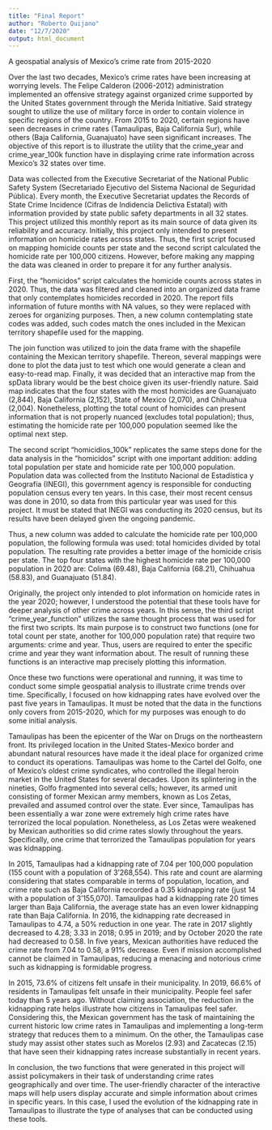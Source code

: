 ---
title: "Final Report"
author: "Roberto Quijano"
date: "12/7/2020"
output: html_document
---


A geospatial analysis of Mexico's crime rate from 2015-2020

Over the last two decades, Mexico's crime rates have been increasing at worrying levels. The Felipe Calderon (2006-2012) administration implemented an offensive strategy against organized crime supported by the United States government through the Merida Initiative. Said strategy sought to utilize the use of military force in order to contain violence in specific regions of the country. From 2015 to 2020, certain regions have seen decreases in crime rates (Tamaulipas, Baja California Sur), while others (Baja California, Guanajuato) have seen significant increases. The objective of this report is to illustrate the utility that the crime_year and crime_year_100k function have in displaying crime rate information across Mexico's 32 states over time.

Data was collected from the Executive Secretariat of the National Public Safety System (Secretariado Ejecutivo del Sistema Nacional de Seguridad Pública). Every month, the Executive Secretariat updates the Records of State Crime Incidence (Cifras de Indidencia Delictiva Estatal) with information provided by state public safety departments in all 32 states. This project utilized this monthly report as its main source of data given its reliability and accuracy.
Initially, this project only intended to present information on homicide rates across states. Thus, the first script focused on mapping homicide counts per state and the second script calculated the homicide rate per 100,000 citizens. However, before making any mapping the data was cleaned in order to prepare it for any further analysis.

First, the “homicidos” script calculates the homicide counts across states in 2020. Thus, the data was filtered and cleaned into an organized data frame that only contemplates homicides recorded in 2020. The report fills information of future months with NA values, so they were replaced with zeroes for organizing purposes. Then, a new column contemplating state codes was added, such codes match the ones included in the Mexican territory shapefile used for the mapping.

The join function was utilized to join the data frame with the shapefile containing the Mexican territory shapefile. Thereon, several mappings were done to plot the data just to test which one would generate a clean and easy-to-read map. Finally, it was decided that an interactive map from the spData library would be the best choice given its user-friendly nature. Said map indicates that the four states with the most homicides are Guanajuato (2,844), Baja California (2,152), State of Mexico (2,070), and Chihuahua (2,004). Nonetheless, plotting the total count of homicides can present information that is not properly nuanced (excludes total population); thus, estimating the homicide rate per 100,000 population seemed like the optimal next step.

The second script “homicidios_100k” replicates the same steps done for the data analysis in the “homicidos” script with one important addition: adding total population per state and homicide rate per 100,000 population. Population data was collected from the Instituto Nacional de Estadística y Geografía (INEGI), this government agency is responsible for conducting population census every ten years. In this case, their most recent census was done in 2010, so data from this particular year was used for this project. It must be stated that INEGI was conducting its 2020 census, but its results have been delayed given the ongoing pandemic.

Thus, a new column was added to calculate the homicide rate per 100,000 population, the following formula was used: total homicides divided by total population. The resulting rate provides a better image of the homicide crisis per state. The top four states with the highest homicide rate per 100,000 population in 2020 are: Colima (69.48), Baja California (68.21), Chihuahua (58.83), and Guanajuato (51.84).

Originally, the project only intended to plot information on homicide rates in the year 2020; however, I understood the potential that these tools have for deeper analysis of other crime across years. In this sense, the third script “crime_year_function” utilizes the same thought process that was used for the first two scripts. Its main purpose is to construct two functions (one for total count per state, another for 100,000 population rate) that require two arguments: crime and year. Thus, users are required to enter the specific crime and year they want information about. The result of running these functions is an interactive map precisely plotting this information. 

Once these two functions were operational and running, it was time to conduct some simple geospatial analysis to illustrate crime trends over time. Specifically, I focused on how kidnapping rates have evolved over the past five years in Tamaulipas. It must be noted that the data in the functions only covers from 2015-2020, which for my purposes was enough to do some initial analysis. 

Tamaulipas has been the epicenter of the War on Drugs on the northeastern front. Its privileged location in the United States-Mexico border and abundant natural resources have made it the ideal place for organized crime to conduct its operations. Tamaulipas was home to the Cartel del Golfo, one of Mexico’s oldest crime syndicates, who controlled the illegal heroin market in the United States for several decades. Upon its splintering in the nineties, Golfo fragmented into several cells; however, its armed unit consisting of former Mexican army members, known as Los Zetas, prevailed and assumed control over the state. Ever since, Tamaulipas has been essentially a war zone were extremely high crime rates have terrorized the local population. Nonetheless, as Los Zetas were weakened by Mexican authorities so did crime rates slowly throughout the years. Specifically, one crime that terrorized the Tamaulipas population for years was kidnapping.

In 2015, Tamaulipas had a kidnapping rate of 7.04 per 100,000 population (155 count with a population of 3’268,554). This rate and count are alarming considering that states comparable in terms of population, location, and crime rate such as Baja California recorded a 0.35 kidnapping rate (just 14 with a population of 3’155,070). Tamaulipas had a kidnapping rate 20 times larger than Baja California, the average state has an even lower kidnapping rate than Baja California.
In 2016, the kidnapping rate decreased in Tamaulipas to 4.74, a 50% reduction in one year. The rate in 2017 slightly decreased to 4.28; 3.33 in 2018; 0.95 in 2019; and by October 2020 the rate had decreased to 0.58. In five years, Mexican authorities have reduced the crime rate from 7.04 to 0.58, a 91% decrease. Even if mission accomplished cannot be claimed in Tamaulipas, reducing a menacing and notorious crime such as kidnapping is formidable progress. 

In 2015, 73.6% of citizens felt unsafe in their municipality. In 2019, 66.6% of residents in Tamaulipas felt unsafe in their municipality. People feel safer today than 5 years ago. Without claiming association, the reduction in the kidnapping rate helps illustrate how citizens in Tamaulipas feel safer. Considering this, the Mexican government has the task of maintaining the current historic low crime rates in Tamaulipas and implementing a long-term strategy that reduces them to a minimum. On the other, the Tamaulipas case study may assist other states such as Morelos (2.93) and Zacatecas (2.15) that have seen their kidnapping rates increase substantially in recent years.

In conclusion, the two functions that were generated in this project will assist policymakers in their task of understanding crime rates geographically and over time. The user-friendly character of the interactive maps will help users display accurate and simple information about crimes in specific years. In this case, I used the evolution of the kidnapping rate in Tamaulipas to illustrate the type of analyses that can be conducted using these tools. 





